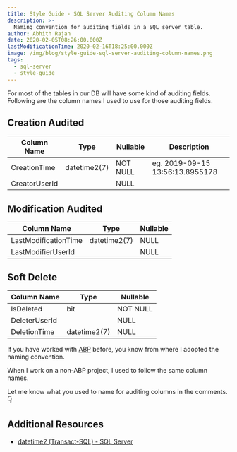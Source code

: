 ```yaml
---
title: Style Guide - SQL Server Auditing Column Names
description: >-
  Naming convention for auditing fields in a SQL server table.
author: Abhith Rajan
date: 2020-02-05T08:26:00.000Z
lastModificationTime: 2020-02-16T18:25:00.000Z
image: /img/blog/style-guide-sql-server-auditing-column-names.png
tags:
  - sql-server
  - style-guide
---
```


For most of the tables in our DB will have some kind of auditing fields.
Following are the column names I used to use for those auditing fields.

## Creation Audited

| Column Name   | Type         | Nullable | Description                     |
| ------------- | ------------ | -------- | ------------------------------- |
| CreationTime  | datetime2(7) | NOT NULL | eg. 2019-09-15 13:56:13.8955178 |
| CreatorUserId |              | NULL     |                                 |

## Modification Audited

| Column Name          | Type         | Nullable |
| -------------------- | ------------ | -------- |
| LastModificationTime | datetime2(7) | NULL     |
| LastModifierUserId   |              | NULL     |

## Soft Delete

| Column Name   | Type         | Nullable |
| ------------- | ------------ | -------- |
| IsDeleted     | bit          | NOT NULL |
| DeleterUserId |              | NULL     |
| DeletionTime  | datetime2(7) | NULL     |

If you have worked with [ABP](https://aspnetboilerplate.com/Pages/Documents/Entities#auditing) before, you know from where I adopted the naming convention.

When I work on a non-ABP project, I used to follow the same column names.

Let me know what you used to name for auditing columns in the comments. :point_down:

## Additional Resources

- [datetime2 (Transact-SQL) - SQL Server](https://docs.microsoft.com/en-us/sql/t-sql/data-types/datetime2-transact-sql?view=sql-server-ver15)
